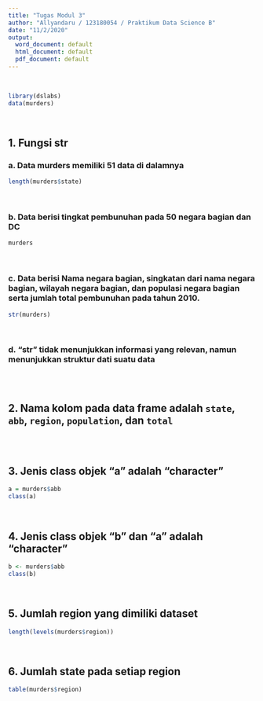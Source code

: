 ```yaml
---
title: "Tugas Modul 3"
author: "Allyandaru / 123180054 / Praktikum Data Science B"
date: "11/2/2020"
output:
  word_document: default
  html_document: default
  pdf_document: default
---
```


<br/>
```r
library(dslabs)
data(murders)

```

<br/>

## 1. Fungsi str
### a. Data murders memiliki 51 data di dalamnya

```r
length(murders$state)
```
<br/>

### b. Data berisi tingkat pembunuhan pada 50 negara bagian dan DC

```r
murders
```
<br/>

### c. Data berisi Nama negara bagian, singkatan dari nama negara bagian, wilayah negara bagian, dan populasi negara bagian serta jumlah total pembunuhan pada tahun 2010.

```r
str(murders)
```
<br/>

### d. "str" tidak menunjukkan informasi yang relevan, namun menunjukkan struktur dati suatu data
```r
```

<br/>

## 2. Nama kolom pada data frame adalah `state`, `abb`, `region`, `population`, dan `total`
```r
```

<br/>

## 3. Jenis class objek "a" adalah "character"
```r
a = murders$abb
class(a)
```

<br/>

## 4. Jenis class objek "b" dan "a" adalah "character"
```r
b <- murders$abb
class(b)
```

<br/>

## 5. Jumlah region yang dimiliki dataset
```r
length(levels(murders$region))
```

<br/>

## 6. Jumlah state pada setiap region
```r
table(murders$region)
```